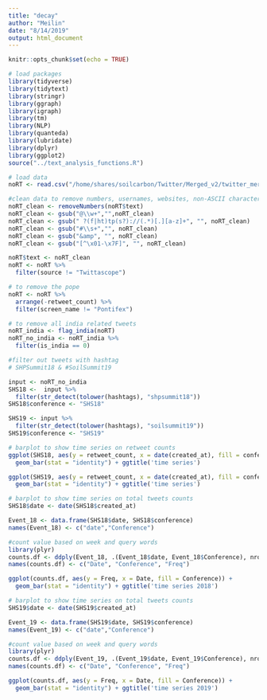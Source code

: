 ```yaml
---
title: "decay"
author: "Meilin"
date: "8/14/2019"
output: html_document
---
```


```r
knitr::opts_chunk$set(echo = TRUE)
```

```r
# load packages
library(tidyverse)
library(tidytext)
library(stringr)
library(ggraph)
library(igraph)
library(tm)
library(NLP)
library(quanteda)
library(lubridate)
library(dplyr)
library(ggplot2)
source("../text_analysis_functions.R")

# load data
noRT <- read.csv("/home/shares/soilcarbon/Twitter/Merged_v2/twitter_merged_noRT_v2.csv", stringsAsFactors = FALSE) 
```

```r
#clean data to remove numbers, usernames, websites, non-ASCII characters and outlier
noRT_clean <- removeNumbers(noRT$text)
noRT_clean <- gsub("@\\w+","",noRT_clean)
noRT_clean <- gsub(" ?(f|ht)tp(s?)://(.*)[.][a-z]+", "", noRT_clean)
noRT_clean <- gsub("#\\s+","", noRT_clean)
noRT_clean <- gsub("&amp", "", noRT_clean)
noRT_clean <- gsub("[^\x01-\x7F]", "", noRT_clean)

noRT$text <- noRT_clean
noRT <- noRT %>% 
  filter(source != "Twittascope") 

# to remove the pope
noRT <- noRT %>%
  arrange(-retweet_count) %>%
  filter(screen_name != "Pontifex")

# to remove all india related tweets
noRT_india <- flag_india(noRT)
noRT_no_india <- noRT_india %>% 
  filter(is_india == 0)
```

```r
#filter out tweets with hashtag
# SHPSummit18 & #SoilSummit19

input <- noRT_no_india
SHS18 <-  input %>% 
  filter(str_detect(tolower(hashtags), "shpsummit18"))
SHS18$conference <- "SHS18"

SHS19 <- input %>% 
  filter(str_detect(tolower(hashtags), "soilsummit19"))
SHS19$conference <- "SHS19"

```

```r
# barplot to show time series on retweet counts
ggplot(SHS18, aes(y = retweet_count, x = date(created_at), fill = conference)) + 
  geom_bar(stat = "identity") + ggtitle('time series')

ggplot(SHS19, aes(y = retweet_count, x = date(created_at), fill = conference)) + 
  geom_bar(stat = "identity") + ggtitle('time series')
```

```r
# barplot to show time series on total tweets counts
SHS18$date <- date(SHS18$created_at)

Event_18 <- data.frame(SHS18$date, SHS18$conference)
names(Event_18) <- c("date","Conference")

#count value based on week and query words
library(plyr)
counts.df <- ddply(Event_18, .(Event_18$date, Event_18$Conference), nrow)
names(counts.df) <- c("Date", "Conference", "Freq")

ggplot(counts.df, aes(y = Freq, x = Date, fill = Conference)) + 
  geom_bar(stat = "identity") + ggtitle('time series 2018')
```

```r
# barplot to show time series on total tweets counts
SHS19$date <- date(SHS19$created_at)

Event_19 <- data.frame(SHS19$date, SHS19$conference)
names(Event_19) <- c("date","Conference")

#count value based on week and query words
library(plyr)
counts.df <- ddply(Event_19, .(Event_19$date, Event_19$Conference), nrow)
names(counts.df) <- c("Date", "Conference", "Freq")

ggplot(counts.df, aes(y = Freq, x = Date, fill = Conference)) + 
  geom_bar(stat = "identity") + ggtitle('time series 2019')
```
